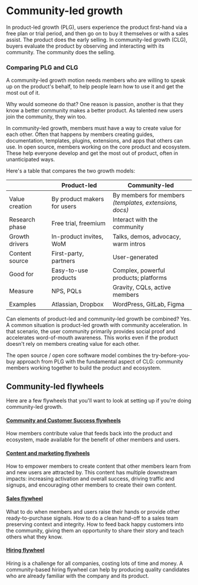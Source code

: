 # Community-led growth

In product-led growth (PLG), users experience the product first-hand via a free plan or trial period, and then go on to buy it themselves or with a sales assist. The product does the early selling. In community-led growth (CLG), buyers evaluate the product by observing and interacting with its community. The community does the selling.

### Comparing PLG and CLG

A community-led growth motion needs members who are willing to speak up on the product's behalf, to help people learn how to use it and get the most out of it.

Why would someone do that? One reason is passion, another is that they know a better community makes a better product. As talented new users join the community, they win too.

In community-led growth, members must have a way to create value for each other. Often that happens by members creating guides, documentation, templates, plugins, extensions, and apps that others can use. In open source, members working on the core product and ecosystem. These help everyone develop and get the most out of product, often in unanticipated ways.

Here's a table that compares the two growth models:

|                | Product-led                 | Community-led                                              |
| -------------- | --------------------------- | ---------------------------------------------------------- |
| Value creation | By product makers for users | By members for members<br/>_(templates, extensions, docs)_ |
| Research phase | Free trial, freemium        | Interact with the community                                |
| Growth drivers | In-product invites, WoM     | Talks, demos, advocacy, warm intros                        |
| Content source | First-party, partners       | User-generated                                             |
| Good for       | Easy-to-use products        | Complex, powerful products; platforms                      |
| Measure        | NPS, PQLs                   | Gravity, CQLs, active members                              |
| Examples       | Atlassian, Dropbox          | WordPress, GitLab, Figma                                   |

Can elements of product-led and community-led growth be combined? Yes. A
common situation is product-led growth with community acceleration. In that scenario, the user community primarily provides social proof and accelerates word-of-mouth awareness. This works even if the product doesn't rely on members creating value for each other.

The open source / open core software model combines the try-before-you-buy
approach from PLG with the fundamental aspect of CLG: community members working together to build the product and ecosystem.

## Community-led flywheels

Here are a few flywheels that you'll want to look at setting up if you're doing community-led growth.

#### [Community and Customer Success flywheels](/impact/flywheels/success)

How members contribute value that feeds back into the product and ecosystem, made available for the benefit of other members and users.


#### [Content and marketing flywheels](/impact/flywheels/marketing)

How to empower members to create content that other members learn from and new users are attracted by. This content has multiple downstream impacts: increasing activation and overall success, driving traffic and signups, and encouraging other members to create their own content.

#### [Sales flywheel](/impact/flywheels/sales)

What to do when members and users raise their hands or provide other
ready-to-purchase signals. How to do a clean hand-off to a sales team preserving context and integrity. How to feed back happy customers into the community, giving them an opportunity to share their story and teach others what they know.

#### [Hiring flywheel](/impact/flywheels/hiring)

Hiring is a challenge for all companies, costing lots of time and money. A
community-based hiring flywheel can help by producing quality candidates who are already familiar with the company and its product.

